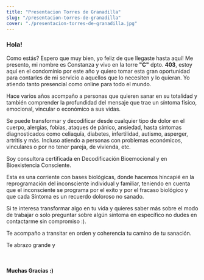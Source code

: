```yaml
---
title: "Presentacion Torres de Granadilla"
slug: "/presentacion-torres-de-granadilla"
cover: "./presentacion-torres-de-granadilla.jpg"
---
```


### Hola!

Como estás? Espero que muy bien, yo feliz de que llegaste hasta aquí! Me presento, mi nombre es Constanza y vivo en la torre <b>"C"</b> dpto. <b>403</b>, estoy aquí en el condominio por este año y quiero tomar esta gran oportunidad para contarles de mi servicio a aquellos que lo necesiten y lo quieran. Yo atiendo tanto presencial como online para todo el mundo.

Hace varios años acompaño a personas que quieren sanar en su totalidad y también comprender la profundidad del mensaje que trae un síntoma físico, emocional, vincular o económico a sus vidas.

Se puede transformar y decodificar desde cualquier tipo de dolor en el cuerpo, alergias, fobias, ataques de pánico, ansiedad, hasta síntomas diagnosticados como celiaquía, diabetes, infertilidad, autismo, asperger, artritis y más. Incluso atiendo a personas con problemas económicos, vinculares o por no tener pareja, de vivienda, etc.

Soy consultora certificada en Decodificación Bioemocional y en Bioexistencia Consciente.

Esta es una corriente con bases biológicas, donde hacemos hincapié en la reprogramación del inconsciente individual y familiar, teniendo en cuenta que el inconsciente se programa por el exito y por el fracaso biológico y que cada Síntoma es un recuerdo doloroso no sanado.

Si te interesa transformar algo en tu vida y quieres saber más sobre el modo de trabajar o solo preguntar sobre algún síntoma en específico no dudes en contactarme sin compromiso :).

Te acompaño a transitar en orden y coherencia tu camino de tu sanación.

Te abrazo grande y

<br />

#### Muchas Gracias :)
